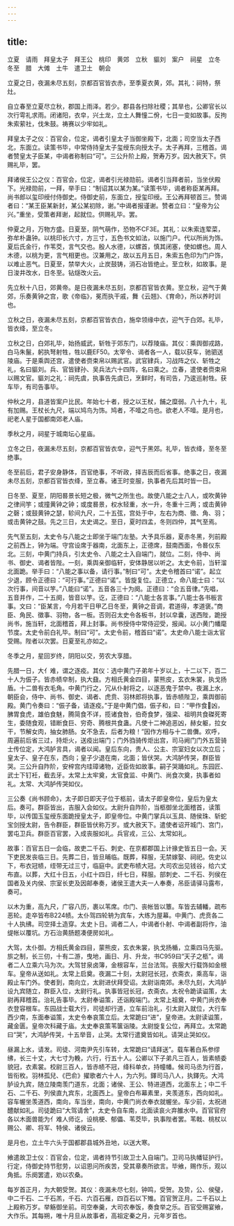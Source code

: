 ```yaml
---
---
---
```

title: 
---

立夏　请雨　拜皇太子　拜王公　桃印　黄郊　立秋　貙刘　案户　祠星　立冬　冬至　腊　大傩　土牛　遣卫土　朝会

立夏之日，夜漏未尽五刻，京都百官皆衣赤，至季夏衣黄，郊。其礼：祠特，祭灶。

自立春至立夏尽立秋，郡国上雨泽。若少。郡县各扫除社稷；其旱也，公卿官长以次行雩礼求雨。闭诸阳，衣皁，兴土龙，立土人舞憧二佾，七日一变如故事。反拘朱索萦社，伐朱鼓。祷赛以少牢如礼。

拜皇太子之仪：百官会，位定，谒者引皇太子当御坐殿下，北面；司空当太子西北，东面立。读策书毕，中常侍持皇太子玺绶东向授太子。太子再拜，三稽首。谒者赞皇太子臣某，中谒者称制曰“可”。三公升阶上殿，贺寿万岁。因大赦天下。供赐礼毕，罢。

拜诸侯王公之仪：百官会，位定，谒者引光禄勋前。谒者引当拜者前，当坐伏殿下。光禄勋前，一拜，举手曰：“制诏其以某为某。”读策书毕，谒者称臣某再拜。尚书郎以玺印绶付侍御史。侍御史前，东面立，授玺印绶。王公再拜顿首三。赞谒者曰：“某王臣某新封，某公某初除，谢。”中谒者报谨谢。赞者立曰：“皇帝为公兴。”重坐，受策者拜谢，起就位。供赐礼毕。罢。

仲夏之月，万物方盛。日夏至，阴气萌作，恐物不CF3E。其礼：以朱索连荤菜，弥牟朴蛊钟。以桃印长六寸，方三寸，五色书文如法，以施门户。代以所尚为饰。夏后氏金行，作苇茭，言气交也。殷人水德，以螺首，慎其闭塞，使如螺也。周人木德，以桃为更，言气相更也。汉兼用之，故以五月五日，朱索五色印为门户饰，以难止恶气。日夏至，禁举大火，止炭鼓铸，消石冶皆绝止。至立秋，如故事。是日浚井改水，日冬至。钻燧改火云。

先立秋十八日，郊黄帝。是日夜漏未尽五刻，京都百官皆衣黄。至立秋，迎气于黄郊，乐奏黄钟之宫，歌《帝临》，冕而执干戚，舞《云翘》、《育命》，所以养时训也。

立秋之日，夜漏未尽五刻，京都百官皆衣白，施皁领缘中衣，迎气于白郊。礼毕，皆衣绛，至立冬。

立秋之日，白郊礼毕，始扬威武，斩牲于郊东门，以荐陵庙。其仪：乘舆御戎路，白马朱鬣，躬执弩射牲，牲以鹿EF50。太宰令、谒者各一人，载以获车，驰驷送陵庙。于是乘舆还宫，遣使者赍束帛以赐武官。武官肄兵，习战阵之仪、斩牲之礼，名曰貙刘。兵、官皆肄孙、吴兵法六十四阵，名曰乘之。立春，遣使者赍束帛以赐文官。貙刘之礼：祠先虞，执事告先虞已，烹鲜时，有司告，乃逡巡射牲。获车毕，有司告事毕。

仲秋之月，县道皆案户比民。年始七十者，授之以王杖，餔之糜弱。八十九十，礼有加赐。王杖长九尺，端以鸠鸟为饰。鸠者，不噎之鸟也。欲老人不噎。是月也，祀老人星于国都南郊老人庙。

季秋之月，祠星于城南坛心星庙。

立冬之日，夜漏未尽五刻，京都百官皆衣皁，迎气于黑郊。礼毕，皆衣绛，至冬至绝事。

冬至前后，君子安身静体，百官绝事，不听政，择吉辰而后省事。绝事之日，夜漏未尽五刻，京都百官皆衣绛，至立春。诸王时变服，执事者先后其时皆一日。

日冬至、夏至，阴阳晷景长短之极，微气之所生也。故使八能之士八人，或吹黄钟之律间竽；或撞黄钟之钟；或度晷景，权水轻重，水一升，冬重十三两；或击黄钟之磬；或鼓黄钟之瑟，轸间九尺，二十五弦，宫处于中，左右为商、徵、角、羽；或击黄钟之鼓。先之三日，太史谒之。至日，夏时四孟，冬则四仲，其气至焉。

先气至五刻，太史令与八能之士即坐于端门左塾。大予具乐器，夏赤冬黑，列前殿之前西上，钟为端。守宫设席于器南，北面东上，正德席，鼓南西面，令晷仪东北。三刻，中黄门持兵，引太史令、八能之士入自端门，就位。二刻，侍中、尚书、御史、谒者皆陛。一刻，乘舆亲御临轩，安体静居以听之。太史令前，当轩溜北面跪。举手曰：“八能之事以备，请行事。”制曰“可”。太史令稽首曰“诺”。起立少退，顾令正德曰：“可行事。”正德曰“诺”。皆旋复位。正德立，命八能士曰：“以次行事，间音以竽。”八能曰“诺”。五音各三十为阕。正德曰：“合五音律。”先唱，五音并作，二十五阕，皆音以竽。讫，正德曰：“八能士各言事。”八能士各书板言事。文曰：“臣某言，今月若干日甲乙日冬至，黄钟之音调，君道得，孝道褒。”商臣、角民、徵事、羽物，各一板。否则召太史令各板书，封以皁囊，送西陛，跪授尚书，施当轩，北面稽首，拜上封事。尚书授侍中常侍迎受，报闻。以小黄门幡麾节度。太史令前白礼毕。制曰“可”。太史令前，稽首曰“诺”。太史命八能士诣太官受赐。陛者以次罢。日夏至礼亦如之。

冬季之月，星回岁终，阴阳以交，劳农大享腊。

先腊一日，大亻难，谓之逐疫。其仪：选中黄门子弟年十岁以上，十二以下，百二十人为侲子。皆赤帻皁制，执大鼗。方相氏黄金四目，蒙熊皮，玄衣朱裳，执戈扬盾。十二兽有衣毛角。中黄门行之，冗从仆射将之，以逐恶鬼于禁中。夜漏上水，朝臣会，侍中、尚书、御史、谒者、虎贲、羽林郎将执事，皆赤帻陛卫，乘舆御前殿。黄门令奏曰：“侲子备，请逐疫。”于是中黄门倡，侲子和，曰：“甲作食凶，胇胃食虎，雄伯食魅，腾简食不详，揽诸食咎，伯奇食梦，强梁、祖明共食磔死寄生，委随食观，错断食巨、穷奇、腾根共食蛊。凡使十二神追恶凶，赫女躯，拉女干，节解女肉，抽女肺肠。女不急去，后者为粮！”因作方相与十二兽儛。欢呼，周遍前后省三过，持炬火，送疫出端门；门外驺骑传炬出宫，司马阙门门外五营骑士传位定，大鸿胪言具，谒者以闻。皇后东向，贵人、公主、宗室妇女以次立后；皇太子、皇子在东，西向；皇子少退在南，北面；皆伏哭。大鸿胪传哭，群臣皆哭。三公升自阼阶，安梓宫内珪璋诸物，近臣佐如故事。嗣子哭踊如礼。东园匠、武士下钉衽，截去牙。太常上太牢奠，太官食监、中黄门、尚食次奠，执事者如礼。太常、大鸿胪传哭如仪。

三公奏《尚书顾命》，太子即日即天子位于柩前，请太子即皇帝位，皇后为皇太后。奏可。群臣皆出，吉服入会如仪。太尉升自阼阶，当柩御坐北面稽首，读策毕，以传国玉玺绶东面跪授皇太子，即皇帝位。中黄门掌兵以玉具、随侯珠、斩蛇宝剑授太尉，告令群臣，群臣皆伏称万岁。或大赦天下。遣使者诏开城门、宫门，罢屯卫兵。群臣百官罢，入成丧服如礼。兵官戎，三公、太常如礼。

故事：百官五日一会临，故吏二千石、刺史、在京都郡国上计掾史皆五日一会。天下吏民发丧临三日。先葬二日，皆旦晡临。既葬，释服，无禁嫁娶、祠祀。佐史以下，布衣冠帻，绖带无过三寸，临庭中。武吏布帻大冠。大司农出见钱谷，给六丈布直。以葬，大红十日五，小红十四日，纤七日，释服。部刺史、二千石、列侯在国者及关内侯、宗室长吏及因邮奉奏，诸侯王遣大夫一人奉奏，吊臣请驿马露布，奏可。

以木为重，高九尺，广容八历，裹以苇席。巾门、丧帐皆以簟。车皆去辅轓，疏布恶轮。走卒皆布B224帻。太仆驾四轮辀为宾车，大练为屋幕。中黄门、虎贲各二十人执绋。司空择土造穿。太史卜日。谒者二人，中谒者仆射、中谒者副将作，油缇帐以覆坑。方石治黄肠题凑便房如礼。

大驾，太仆御。方相氏黄金四目，蒙熊皮，玄衣朱裳，执戈扬楯，立乘四马先驱。旂之制，长三仞，十有二游，曳地，画日、月、升龙，书C959曰“天子之柩”。谒者二人立乘六马为次。大驾甘泉卤簿，金根容车，兰台法驾。丧服大行载饰如金根车。皇帝从送如礼。太常上启奠。夜漏二十刻，太尉冠长冠，衣斋衣，乘高车，诣殿止车门外。使者到，南向立，太尉进伏拜受诏。太尉诣南郊。未尽九刻，大鸿胪设九宾随立，群臣入位，太尉行礼。执事皆冠长冠，衣斋衣。太祝令跪读谥策，太尉再拜稽首。治礼告事毕。太尉奉谥策，还诣殿端门。太常上祖奠，中黄门尚衣奉衣登容根车。东园战士载大行，司徒却行道，立车前治礼，引太尉入就位，大行车西少南，东面奉谥策，太史令奉哀策立后。太常跪曰“进”，皇帝进。太尉读谥策，藏金匮。皇帝次科藏于庙。太史奉哀策苇箧诣陵。太尉旋复公位，再拜立。太常跪曰“哭”，大鸿胪传哭，十五举音，止哭。太常行遣奠皆如礼。请哭止哭如仪。

昼漏上水，请发。司徒、河南尹先引车转，太常跪曰“请拜送”。载车著白系参缪绋，长三十丈，大七寸为輓，六行，行五十人。公卿以下子弟凡三百人，皆素帻委貌冠，衣素裳。校尉三百人，皆赤帻不冠，绛科单衣，持幢幡。候司马丞为行首，皆衔枚。羽林孤兒、《巴俞》擢歌者六十人，为六列。鐸司马八人，执鐸先。大鸿胪设九宾，随立陵南羡门道东，北面；诸侯、王公、特进道西，北面东上；中二千石、二千石、列侯直九宾东，北面西上。皇帝白布幕素里，夹羡道东，西向如礼。容车幄坐羡道西，南向，车当坐，南向，中黄门尚衣奉衣就幄坐。车少前，太祝进醴献如礼。司徒跪曰“大驾请舍”，太史令自车南，北面读哀火弃雒水中。百官官府各以木面兽能为亻难人师讫，设桃梗、郁儡、苇茭毕，执事陛者罢。苇戟、桃杖以赐公、卿、将军、特侯、诸侯云。

是月也，立土牛六头于国都郡县城外丑地，以送大寒。

飨遣故卫士仪：百官会，位定，谒者持节引故卫士入自端门。卫司马执幡钲护行。行定，侍御史持节慰劳，以诏恩问所疾苦，受其章奏所欲言。毕飨，赐作乐，观以角抵。乐阕罢遣，劝以农桑。

每岁首正月，为大朝受贺。其仪：夜漏未尽七刻，钟鸣，受贺。及贽，公、侯璧，中二千石、二千石羔，千石、六百石雁，四百石以下雉。百官贺正月。二千石以上上殿称万岁。举觞御坐前。司空奉羹，大司农奉饭，奏食举之乐。百官受赐宴飨，大作乐。其每朔，唯十月旦从故事者，高祖定秦之月，元年岁首也。

